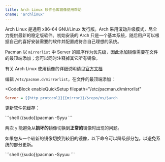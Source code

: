 ```yaml
---
title: Arch Linux 软件仓库镜像使用帮助
cname: 'archlinux'
---
```


Arch Linux 是通用 x86-64 GNU/Linux 发行版。Arch 采用滚动升级模式，尽全力提供最新的稳定版软件。初始安装的 Arch 只是一个基本系统，随后用户可以根据自己的喜好安装需要的软件并配置成符合自己理想的系统。

Pacman 以 `mirrorlist` 中 Server 的顺序作为优先级，因此添加镜像需要在文件的最顶端添加；您可以同时注释掉其它所有镜像。

有关 Arch Linux 使用镜像的详细说明请见[官方文档](https://wiki.archlinux.org/title/mirrors)

编辑 `/etc/pacman.d/mirrorlist`，在文件的最顶端添加：

<CodeBlock
  enableQuickSetup
  filepath="/etc/pacman.d/mirrorlist"
>

```ini
Server = {{http_protocol}}{{mirror}}/$repo/os/$arch
```

</CodeBlock>

更新软件包缓存：

<CodeBlock>
```shell
{{sudo}}pacman -Syyu
```
</CodeBlock>

两次 `y` 能避免从**损坏的**镜像切换到**正常的**镜像时出现的问题。

如果您从一个较新的镜像切换到较旧的镜像，以下命令可以降级部分包，以避免系统的部分更新。

<CodeBlock>
```shell
{{sudo}}pacman -Syyuu
```
</CodeBlock>
